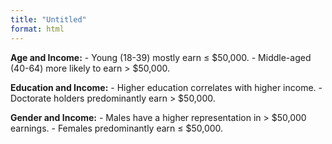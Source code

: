 ```yaml
---
title: "Untitled"
format: html
---
```



__Age and Income:__
- Young (18-39) mostly earn ≤ $50,000.
- Middle-aged (40-64) more likely to earn > $50,000.


__Education and Income:__
- Higher education correlates with higher income.
- Doctorate holders predominantly earn > $50,000.


__Gender and Income:__
- Males have a higher representation in > $50,000 earnings.
- Females predominantly earn ≤ $50,000.
